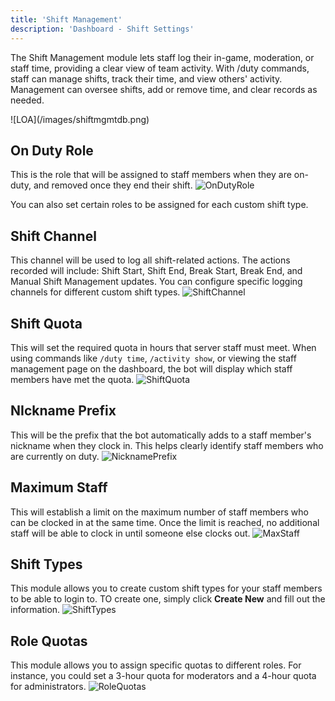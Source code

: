 ```yaml
---
title: 'Shift Management'
description: 'Dashboard - Shift Settings'
---
```


The Shift Management module lets staff log their in-game, moderation, or staff time, providing a clear view of team activity. With /duty commands, staff can manage shifts, track their time, and view others' activity. Management can oversee shifts, add or remove time, and clear records as needed.

<Frame caption="Shift Management - ermbot.xyz">
  ![LOA](/images/shiftmgmtdb.png)
</Frame>

## On Duty Role

This is the role that will be assigned to staff members when they are on-duty, and removed once they end their shift.
![OnDutyRole](/images/ondutyroledb.png)

<Tip>
  You can also set certain roles to be assigned for each custom shift type.
</Tip>

## Shift Channel

This channel will be used to log all shift-related actions. The actions recorded will include: Shift Start, Shift End, Break Start, Break End, and Manual Shift Management updates. You can configure specific logging channels for different custom shift types.
![ShiftChannel](/images/shiftchanneldb.png)

## Shift Quota

This will set the required quota in hours that server staff must meet. When using commands like `/duty time`, `/activity show`, or viewing the staff management page on the dashboard, the bot will display which staff members have met the quota.
![ShiftQuota](/images/shiftquotadb.png)

## NIckname Prefix

This will be the prefix that the bot automatically adds to a staff member's nickname when they clock in. This helps clearly identify staff members who are currently on duty.
![NicknamePrefix](/images/nicknameprefixdb.png)

## Maximum Staff

This will establish a limit on the maximum number of staff members who can be clocked in at the same time. Once the limit is reached, no additional staff will be able to clock in until someone else clocks out.
![MaxStaff](/images/maximumstaffdb.png)

## Shift Types

This module allows you to create custom shift types for your staff members to be able to login to. TO create one, simply click **Create New** and fill out the information.
![ShiftTypes](/images/shifttypesdb.png)

## Role Quotas 

This module allows you to assign specific quotas to different roles. For instance, you could set a 3-hour quota for moderators and a 4-hour quota for administrators.
![RoleQuotas](/images/rolequotasdb.png)
